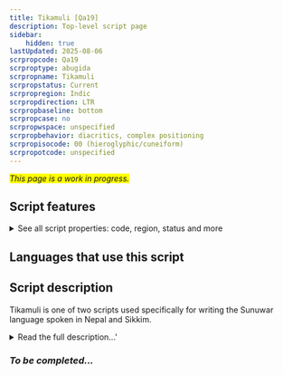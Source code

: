 ```yaml
---
title: Tikamuli [Qa19]
description: Top-level script page
sidebar:
    hidden: true
lastUpdated: 2025-08-06
scrpropcode: Qa19
scrproptype: abugida
scrpropname: Tikamuli
scrpropstatus: Current
scrpropregion: Indic
scrpropdirection: LTR
scrpropbaseline: bottom
scrpropcase: no
scrpropwspace: unspecified
scrpropbehavior: diacritics, complex positioning
scrpropisocode: 00 (hieroglyphic/cuneiform)
scrpropotcode: unspecified
---
```


<span style='background-color:yellow'>_This page is a work in progress._</span>


## Script features

<details>
<summary> See all script properties: code, region, status and more</summary>
<ScriptInfo />
</details>

## Languages that use this script

<WsList script='Qa19' wsMax='5' />

## Script description

Tikamuli is one of two scripts used specifically for writing the Sunuwar language spoken in Nepal and Sikkim.

<details><summary>Read the full description...'</summary>_Not yet available._</details>

### _To be completed..._

